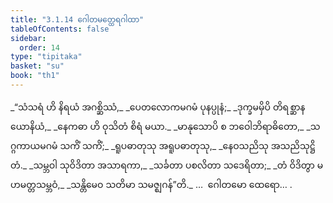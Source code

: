 ```yaml
---
title: "3.1.14 ဂေါတမတ္ထေရဂါထာ"
tableOfContents: false
sidebar:
  order: 14
type: "tipitaka"
basket: "su"
book: "th1"
---
```



<DynamicBreadcrumb />

<Division number="258" book="th1" e="ch" v="19" p="267">

<Paragraph number="486" type="verses" book="th1">
_“သံသရံ ဟိ နိရယံ အဂစ္ဆိဿံ,_  
_ပေတလောကမဂမံ ပုနပ္ပုနံ;_  
_ဒုက္ခမမှိပိ တိရစ္ဆာနယောနိယံ,_  
_နေကဓာ ဟိ ဝုသိတံ စိရံ မယာ._  

</Paragraph>

</Division>
<Division number="259" book="th1" e="ch" v="19" p="267">

<Paragraph number="487" type="verses" book="th1">
_မာနုသောပိ စ ဘဝေါဘိရာဓိတော,_  
_သဂ္ဂကာယမဂမံ သကိံ သကိံ;_  
_ရူပဓာတုသု အရူပဓာတုသု,_  
_နေဝသညိသု အသညိသုဋ္ဌိတံ._  

</Paragraph>

</Division>
<Division number="260" book="th1" e="ch" v="19" p="267">

<Paragraph number="488" type="verses" book="th1">
_သမ္ဘဝါ သုဝိဒိတာ အသာရကာ,_  
_သင်္ခတာ ပစလိတာ သဒေရိတာ;_  
_တံ ဝိဒိတွာ မဟမတ္တသမ္ဘဝံ,_  
_သန္တိမေဝ သတိမာ သမဇ္ဈဂန်”တိ._  


</Paragraph>
</Division>

<Paragraph number="489" type="center" book="th1">
…  ဂေါတမော ထေရော… .
</Paragraph>
